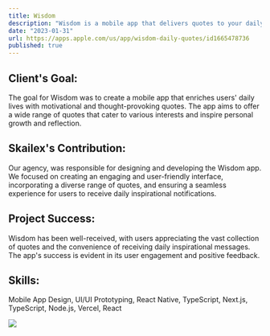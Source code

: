 ```yaml
---
title: Wisdom
description: "Wisdom is a mobile app that delivers quotes to your daily life."
date: "2023-01-31"
url: https://apps.apple.com/us/app/wisdom-daily-quotes/id1665478736
published: true
---
```


## Client's Goal:

The goal for Wisdom was to create a mobile app that enriches users' daily lives with motivational and thought-provoking quotes. The app aims to offer a wide range of quotes that cater to various interests and inspire personal growth and reflection.

## Skailex's Contribution:

Our agency, was responsible for designing and developing the Wisdom app. We focused on creating an engaging and user-friendly interface, incorporating a diverse range of quotes, and ensuring a seamless experience for users to receive daily inspirational notifications.

## Project Success:

Wisdom has been well-received, with users appreciating the vast collection of quotes and the convenience of receiving daily inspirational messages. The app's success is evident in its user engagement and positive feedback.

## Skills:

Mobile App Design, UI/UI Prototyping, React Native, TypeScript, Next.js, TypeScript, Node.js, Vercel, React

![](http://skailex.com/wisdom-app.png)
